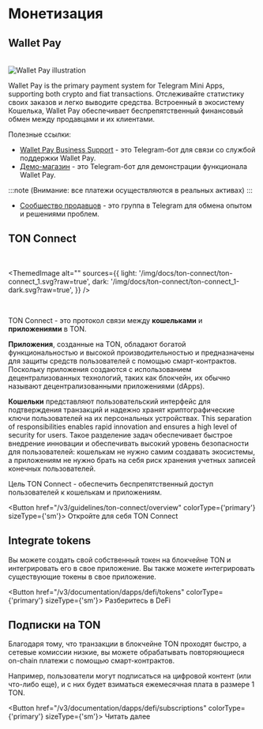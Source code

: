 

# Монетизация

## Wallet Pay

<br />

<img src="https://storage.googleapis.com/ton-strapi/reason_Card5_19eeac1401/reason_Card5_19eeac1401.png" alt="Wallet Pay illustration" />

<br />

Wallet Pay is the primary payment system for Telegram Mini Apps, supporting both crypto and fiat transactions. Отслеживайте статистику своих заказов и легко выводите средства.
Встроенный в экосистему Кошелька, Wallet Pay обеспечивает беспрепятственный финансовый обмен между продавцами и их клиентами.

Полезные ссылки:

* [Wallet Pay Business Support](https://t.me/WalletPay_supportbot) - это Telegram-бот для связи со службой поддержки Wallet Pay.
* [Демо-магазин](https://t.me/PineAppleDemoWPStoreBot) - это Telegram-бот для демонстрации функционала Wallet Pay.

:::note
(Внимание: все платежи осуществляются в реальных активах)
:::

* [Сообщество продавцов](https://t.me/+6TReWBEyZxI5Njli) - это группа в Telegram для обмена опытом и решениями проблем.

## TON Connect

<br />

<ThemedImage
  alt=""
  sources={{
   light: '/img/docs/ton-connect/ton-connect_1.svg?raw=true',
   dark: '/img/docs/ton-connect/ton-connect_1-dark.svg?raw=true',
  }}
/>

<br />

TON Connect - это протокол связи между **кошельками** и **приложениями** в TON.

**Приложения**, созданные на TON, обладают богатой функциональностью и высокой производительностью и предназначены для защиты средств пользователей с помощью смарт-контрактов. Поскольку приложения создаются с использованием децентрализованных технологий, таких как блокчейн, их обычно называют децентрализованными приложениями (dApps).

**Кошельки** представляют пользовательский интерфейс для подтверждения транзакций и надежно хранят криптографические ключи пользователей на их персональных устройствах. This separation of responsibilities enables rapid innovation and ensures a high level of security for users. Такое разделение задач обеспечивает быстрое внедрение инновации и обеспечивать высокий уровень безопасности для пользователей: кошелькам не нужно самим создавать экосистемы, а приложениям не нужно брать на себя риск хранения учетных записей конечных пользователей.

Цель TON Connect - обеспечить беспрепятственный доступ пользователей к кошелькам и приложениям.

<Button href="/v3/guidelines/ton-connect/overview" colorType={'primary'} sizeType={'sm'}>
  Откройте для себя TON Connect
</Button>

## Integrate tokens

Вы можете создать свой собственный токен на блокчейне TON и интегрировать его в свое приложение. Вы также можете интегрировать существующие токены в свое приложение.

<Button href="/v3/documentation/dapps/defi/tokens" colorType={'primary'} sizeType={'sm'}>
  Разберитесь в DeFi
</Button>

## Подписки на TON

Благодаря тому, что транзакции в блокчейне TON проходят быстро, а сетевые комиссии низкие, вы можете обрабатывать повторяющиеся on-chain платежи с помощью смарт-контрактов.

Например, пользователи могут подписаться на цифровой контент (или что-либо еще), и с них будет взиматься ежемесячная плата в размере 1 TON.

<Button href="/v3/documentation/dapps/defi/subscriptions" colorType={'primary'} sizeType={'sm'}>
  Читать далее
</Button>

<Feedback />
